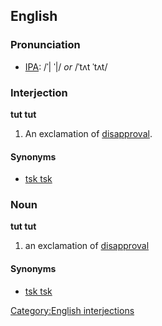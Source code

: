 ==English==
===Pronunciation===
*[[IPA]]: /ˈ| ˈ|/ ''or'' /ˈtʌt ˈtʌt/
<!--See http://www.owlnet.rice.edu/~ling200/200-lec16-phonetics_consonants-outline.pdf -->

===Interjection===
'''tut tut'''

#An exclamation of [[disapproval]].

====Synonyms====
*[[tsk tsk]]

===Noun===
'''tut tut'''

#an exclamation of [[disapproval]]
<!--this is just "tut" #an [[alveolar]] [[click]] sound-->

====Synonyms====
*[[tsk tsk]]
[[Category:English interjections]]